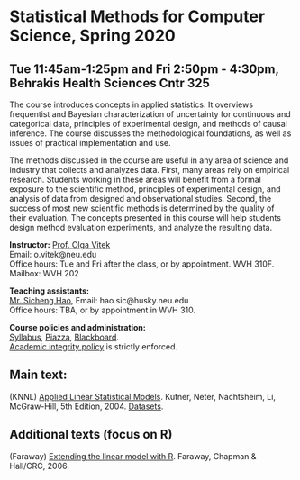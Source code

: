 <h1> Statistical Methods for Computer Science, Spring 2020 </h1>
<h2>Tue 11:45am-1:25pm and Fri 2:50pm - 4:30pm, Behrakis Health Sciences Cntr 325</h2>

The course introduces concepts in applied statistics. It overviews frequentist and Bayesian characterization of uncertainty for continuous and categorical data, principles of experimental design, and methods of causal inference. The course discusses the methodological foundations, as well as issues of practical implementation and use. 

The methods discussed in the course are useful in any area of science and industry that collects and analyzes data. First, many areas rely on empirical research. Students working in these areas will benefit from a formal exposure to the scientific method, principles of experimental design, and analysis of data from designed and observational studies.  Second, the success of most new scientific methods is determined by the quality of their evaluation. The concepts presented in this course will help students design method evaluation experiments, and analyze the resulting data.


<p><strong>Instructor:</strong> [Prof. Olga Vitek](http://olga-vitek-lab.ccis.northeastern.edu/)</br>
Email: o.vitek@neu.edu</br>
Office hours: Tue and Fri after the class, or by appointment. WVH 310F.</br>
Mailbox: WVH 202</p>

<p><strong>Teaching assistants:</strong></br>
[Mr. Sicheng Hao](https://www.linkedin.com/in/sicheng-hao-0a9481b2/), 
Email: hao.sic@husky.neu.edu</br>
Office hours: TBA, or by appointment in WVH 310.

<p><strong>Course policies and administration:</strong></br> [Syllabus](CS7200_Spring20_syllabus.pdf),  [Piazza](http://piazza.com/northeastern/spring2020/cs7200), [Blackboard](https://northeastern.blackboard.com/).</br>
[Academic integrity policy](http://www.northeastern.edu/osccr/academic-integrity-policy/) is strictly enforced.</p> 

<h2>Main text:</h2>
<p>(KNNL) [Applied Linear Statistical Models](https://www.amazon.com/Applied-Linear-Statistical-Models-2013/dp/1259064743/). Kutner, Neter, Nachtsheim, Li, McGraw-Hill, 5th Edition, 2004. [Datasets](http://users.stat.ufl.edu/~rrandles/sta4210/Rclassnotes/data/textdatasets/index.html).</br>
</p>

<h2>Additional texts (focus on R)</h2>
<p>(Faraway) [Extending the linear model with R](https://www.amazon.com/Extending-Linear-Model-Generalized-Nonparametric/dp/158488424X). Faraway, Chapman \& Hall/CRC, 2006.</br>
</p>
